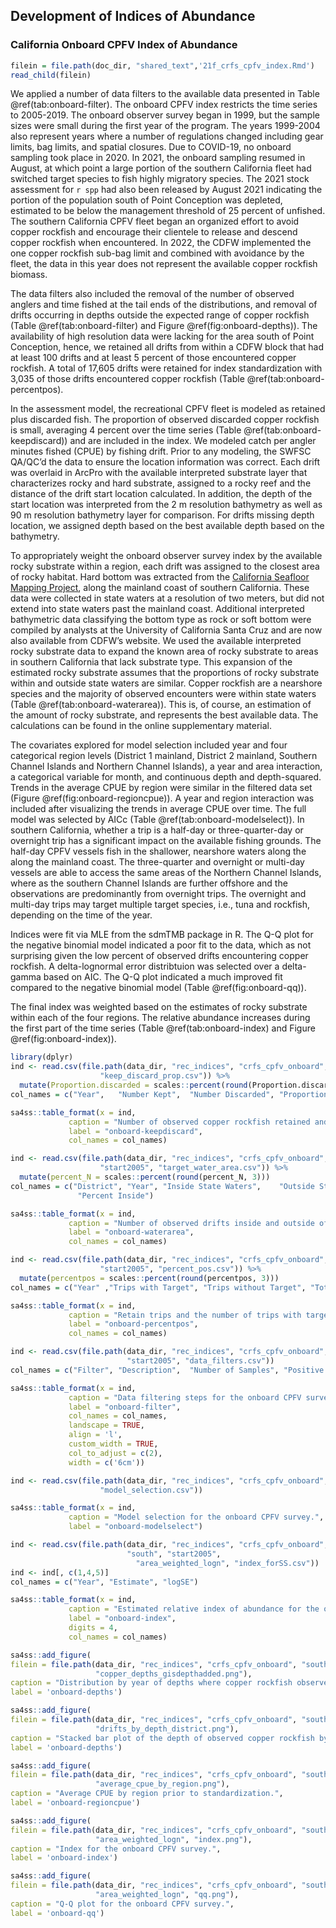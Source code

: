 ## Development of Indices of Abundance

### California Onboard CPFV Index of Abundance {#onboard-cpfv-index}


```r
filein = file.path(doc_dir, "shared_text",'21f_crfs_cpfv_index.Rmd')
read_child(filein)
```

We applied a number of data filters to the available data presented in Table 
\@ref(tab:onboard-filter). The onboard CPFV index restricts the time series to 2005-2019. The onboard observer survey 
began in 1999, but the sample sizes were small during the first year of the program. The 
years 1999-2004 also represent years where a number of regulations changed including gear limits, 
bag limits, and spatial closures.  Due to COVID-19, no onboard sampling took place in 2020. In 2021, the onboard sampling resumed in August, at which point a large portion of the southern California fleet had switched target species to fish highly migratory species. The 2021 stock assessment for `r spp` had also been released by August 2021 indicating the portion of the population south of Point Conception was depleted, estimated to be below the management threshold of 25 percent of unfished.  The southern California CPFV fleet began an organized effort to avoid copper rockfish and encourage their clientele to release and descend copper rockfish when encountered. In 2022, the CDFW implemented the one copper rockfish sub-bag limit and combined with avoidance by the fleet, the data in this year does not represent the available copper rockfish biomass. 

The data filters also included the removal of the number of observed anglers and time fished at the tail ends of the distributions, and removal of drifts occurring in depths outside the expected range of copper rockfish (Table \@ref(tab:onboard-filter) and Figure \@ref(fig:onboard-depths)). The availability of high resolution data were lacking for the area south of Point Conception, hence, we retained all drifts from within a CDFW block that had at least 100 drifts and at least 5 percent of those encountered copper rockfish. A total of 17,605 drifts were retained for index standardization with 3,035 of those drifts encountered copper rockfish (Table \@ref(tab:onboard-percentpos). 

In the assessment model, the recreational CPFV fleet is modeled as retained plus discarded fish. The proportion of observed discarded copper rockfish is small, averaging 4 percent over the time series (Table \@ref(tab:onboard-keepdiscard)) and are included in the index. We modeled catch per angler minutes fished (CPUE) by fishing drift. Prior to any modeling, the SWFSC QA/QC'd the data to ensure the location information was correct. Each drift was overlaid in ArcPro with the available interpreted substrate layer that characterizes rocky and hard substrate, assigned to a rocky reef and the distance of the drift start location calculated. In addition, the depth of the start location was interpreted from the 2 m resolution bathymetry as well as 90 m resolution bathymetry layer for comparison. For drifts missing depth location, we assigned depth based on the best available depth based on the bathymetry.

To appropriately weight the onboard observer survey index by the available 
rocky substrate within a region, each drift was assigned to the closest area 
of rocky habitat. Hard bottom was extracted from 
the [California Seafloor Mapping Project](http://seafloor.otterlabs.org/index.html), 
along the mainland coast of southern California. These data 
were collected in state waters at a resolution of two meters, but did not extend into state waters 
past the mainland coast. Additional interpreted bathymetric data classifying the bottom type as 
rock or soft bottom were compiled by analysts at the University of California Santa Cruz and are now
also available from CDFW's website. We used the available interpreted rocky substrate data to expand the 
known area of rocky substrate to areas in southern California that lack substrate type.  This 
expansion of the estimated rocky substrate assumes that the proportions of rocky substrate within 
and outside state waters are similar. Copper rockfish are a nearshore species and the majority of 
observed encounters were within state waters (Table \@ref(tab:onboard-waterarea)). This is, of course, an estimation of the amount of rocky substrate, and represents the best available data. The calculations can be found in the online supplementary material.

The covariates explored for model selection included year and four categorical region levels (District 1 mainland, District 2 mainland, Southern Channel Islands and Northern Channel Islands), a year and area interaction, a categorical variable for month, and continuous depth and depth-squared. Trends in the average CPUE by region were similar 
in the filtered data set (Figure \@ref(fig:onboard-regioncpue)). A year and region interaction 
was included after visualizing the trends in average CPUE over time. The full model was selected by AICc 
(Table \@ref(tab:onboard-modelselect)). In southern California, whether a trip is a half-day or three-quarter-day or overnight trip has a significant impact on the available fishing grounds.  The half-day CPFV vessels fish in the shallower, nearshore waters along the along the mainland coast. The three-quarter and overnight or multi-day
vessels are able to access the same areas of the Northern Channel Islands, where as the southern Channel Islands 
are further offshore and the observations are predominantly from overnight trips. The overnight and 
multi-day trips may target multiple target species, i.e., tuna and rockfish, depending on the time of the year.

Indices were fit via MLE from the sdmTMB package in R. The Q-Q plot for the negative binomial 
model indicated a poor fit to the data, which as not surprising given the low percent of observed drifts encountering copper rockfish. A delta-lognormal error distribtuion was selected over a delta-gamma based on AIC.  The Q-Q plot indicated a much improved fit compared to the negative binomial model (Table \@ref(fig:onboard-qq)).

The final index was weighted based on the estimates of rocky substrate within each of the four regions. 
The relative abundance increases during the first part of the time series (Table \@ref(tab:onboard-index) 
and Figure \@ref(fig:onboard-index)).  

\newpage

<!--Tables -->

```r
library(dplyr)
ind <- read.csv(file.path(data_dir, "rec_indices", "crfs_cpfv_onboard", "south",
                    "keep_discard_prop.csv")) %>%
  mutate(Proportion.discarded = scales::percent(round(Proportion.discarded,3)))
col_names = c("Year",	"Number Kept",	"Number Discarded", "Proportion discarded")

sa4ss::table_format(x = ind,
             caption = "Number of observed copper rockfish retained and discarded by year.",
             label = "onboard-keepdiscard",
             col_names = col_names)                         
```

\newpage

```r
ind <- read.csv(file.path(data_dir, "rec_indices", "crfs_cpfv_onboard", "south",
                    "start2005", "target_water_area.csv")) %>%
  mutate(percent_N = scales::percent(round(percent_N, 3)))
col_names = c("District", "Year", "Inside State Waters",	"Outside State Waters",
               "Percent Inside")

sa4ss::table_format(x = ind,
             caption = "Number of observed drifts inside and outside of state waters.",
             label = "onboard-waterarea",
             col_names = col_names)                         
```


\newpage

```r
ind <- read.csv(file.path(data_dir, "rec_indices", "crfs_cpfv_onboard", "south",
                    "start2005", "percent_pos.csv")) %>%
  mutate(percentpos = scales::percent(round(percentpos, 3)))
col_names = c("Year" ,"Trips with Target", "Trips without Target", "Total trips", "Percent with Target")

sa4ss::table_format(x = ind,
             caption = "Retain trips and the number of trips with target species for the onboard CPFV survey.",
             label = "onboard-percentpos",
             col_names = col_names)
```

\newpage


```r
ind <- read.csv(file.path(data_dir, "rec_indices", "crfs_cpfv_onboard", "south",
                          "start2005", "data_filters.csv"))
col_names = c("Filter",	"Description",	"Number of Samples", "Positive Samples")

sa4ss::table_format(x = ind,
             caption = "Data filtering steps for the onboard CPFV survey.",
             label = "onboard-filter",
             col_names = col_names,
             landscape = TRUE,
             align = 'l',
             custom_width = TRUE,
             col_to_adjust = c(2),
             width = c('6cm'))
```


\newpage

```r
ind <- read.csv(file.path(data_dir, "rec_indices", "crfs_cpfv_onboard", "south",
                    "model_selection.csv"))

sa4ss::table_format(x = ind,
             caption = "Model selection for the onboard CPFV survey.",
             label = "onboard-modelselect")                         
```


\newpage

```r

ind <- read.csv(file.path(data_dir, "rec_indices", "crfs_cpfv_onboard", 
                          "south", "start2005",
                            "area_weighted_logn", "index_forSS.csv"))
ind <- ind[, c(1,4,5)]
col_names = c("Year", "Estimate", "logSE")

sa4ss::table_format(x = ind,
             caption = "Estimated relative index of abundance for the onboard CPFV survey.",
             label = "onboard-index",
             digits = 4, 
             col_names = col_names)                         
```

\newpage

<!--Figures -->


```r
sa4ss::add_figure(
filein = file.path(data_dir, "rec_indices", "crfs_cpfv_onboard", "south", 
                   "copper_depths_gisdepthadded.png"), 
caption = "Distribution by year of depths where copper rockfish observed.",
label = 'onboard-depths')
```

\newpage


```r
sa4ss::add_figure(
filein = file.path(data_dir, "rec_indices", "crfs_cpfv_onboard", "south",
                   "drifts_by_depth_district.png"),
caption = "Stacked bar plot of the depth of observed copper rockfish by district.",
label = 'onboard-depths')
```

\newpage

```r
sa4ss::add_figure(
filein = file.path(data_dir, "rec_indices", "crfs_cpfv_onboard", "south", "start2005",
                   "average_cpue_by_region.png"), 
caption = "Average CPUE by region prior to standardization.",
label = 'onboard-regioncpue')
```


\newpage

```r
sa4ss::add_figure(
filein = file.path(data_dir, "rec_indices", "crfs_cpfv_onboard", "south", "start2005",
                   "area_weighted_logn", "index.png"), 
caption = "Index for the onboard CPFV survey.",
label = 'onboard-index')
```

\newpage

```r
sa4ss::add_figure(
filein = file.path(data_dir, "rec_indices", "crfs_cpfv_onboard", "south","start2005",
                   "area_weighted_logn", "qq.png"), 
caption = "Q-Q plot for the onboard CPFV survey.",
label = 'onboard-qq')
```

\newpage


